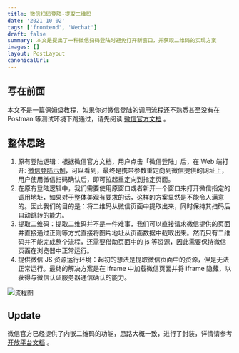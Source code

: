 ```yaml
---
title: 微信扫码登陆-提取二维码
date: '2021-10-02'
tags: ['frontend', 'Wechat']
draft: false
summary: 本文是提出了一种微信扫码登陆时避免打开新窗口，并获取二维码的实现方案
images: []
layout: PostLayout
canonicalUrl:
---
```


## 写在前面

本文不是一篇保姆级教程，如果你对微信登陆的调用流程还不熟悉甚至没有在 Postman 等测试环境下跑通过，请先阅读 [微信官方文档](https://developers.weixin.qq.com/doc/oplatform/Website_App/WeChat_Login/Wechat_Login.html) 。

## 整体思路

1. 原有登陆逻辑：根据微信官方文档，用户点击「微信登陆」后，在 Web 端打开: [微信登陆示例](https://passport.yhd.com/wechat/login.do)，可以看到，最终是携带参数重定向到微信提供的网址上，用户使用微信扫码确认后，即可拉起重定向到指定页面。
2. 在原有登陆逻辑中，我们需要使用原窗口或者新开一个窗口来打开微信指定的调用地址，如果对于整体美观有要求的话，这样的方案显然是不能令人满意的。因此我们的目的是：将二维码从微信页面中提取出来，同时保持其扫码后自动跳转的能力。
3. 提取二维码：提取二维码并不是一件难事，我们可以直接请求微信提供的页面并直接通过正则等方式直接将图片地址从页面数据中截取出来。然而只有二维码并不能完成整个流程，还需要借助页面中的 js 等资源，因此需要保持微信页面在浏览器中正常运行。
4. 提供微信 JS 资源运行环境：起初的想法是提取微信页面中的资源，但是无法正常运行。最终的解决方案是在 iframe 中加载微信页面并将 iframe 隐藏，以获得与微信认证服务器通信确认的能力。

![流程图](https://image-lake.oss-cn-hangzhou.aliyuncs.com/uPic/e6c9d24egy1h0vxj2glqvj20rm0peq4r.jpg)

## Update

微信官方已经提供了内嵌二维码的功能，思路大概一致，进行了封装，详情请参考 [开放平台文档](https://developers.weixin.qq.com/doc/oplatform/Website_App/WeChat_Login/Wechat_Login.html) 。
